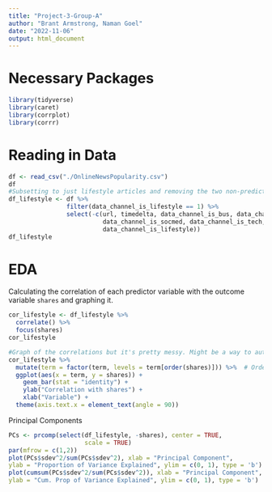 ```yaml
---
title: "Project-3-Group-A"
author: "Brant Armstrong, Naman Goel"
date: "2022-11-06"
output: html_document
---
```

# Necessary Packages
```r
library(tidyverse)
library(caret)
library(corrplot)
library(corrr)
```
# Reading in Data

```r
df <- read_csv("./OnlineNewsPopularity.csv")
df
#Subsetting to just lifestyle articles and removing the two non-predictive variables.
df_lifestyle <- df %>%
                filter(data_channel_is_lifestyle == 1) %>%
                select(-c(url, timedelta, data_channel_is_bus, data_channel_is_entertainment,
                          data_channel_is_socmed, data_channel_is_tech, data_channel_is_world,
                          data_channel_is_lifestyle))
df_lifestyle
```
# EDA

Calculating the correlation of each predictor variable with the outcome variable `shares` and graphing it.
```r
cor_lifestyle <- df_lifestyle %>%
  correlate() %>%
  focus(shares)
cor_lifestyle

#Graph of the correlations but it's pretty messy. Might be a way to automate only including the top 10 correlated variables to use later
cor_lifestyle %>% 
  mutate(term = factor(term, levels = term[order(shares)])) %>%  # Order by correlation strength
  ggplot(aes(x = term, y = shares)) +
    geom_bar(stat = "identity") +
    ylab("Correlation with shares") +
    xlab("Variable") +
  theme(axis.text.x = element_text(angle = 90)) 
```

Principal Components
```r
PCs <- prcomp(select(df_lifestyle, -shares), center = TRUE, 
                     scale = TRUE)
par(mfrow = c(1,2))
plot(PCs$sdev^2/sum(PCs$sdev^2), xlab = "Principal Component",
ylab = "Proportion of Variance Explained", ylim = c(0, 1), type = 'b')
plot(cumsum(PCs$sdev^2/sum(PCs$sdev^2)), xlab = "Principal Component",
ylab = "Cum. Prop of Variance Explained", ylim = c(0, 1), type = 'b')
```

